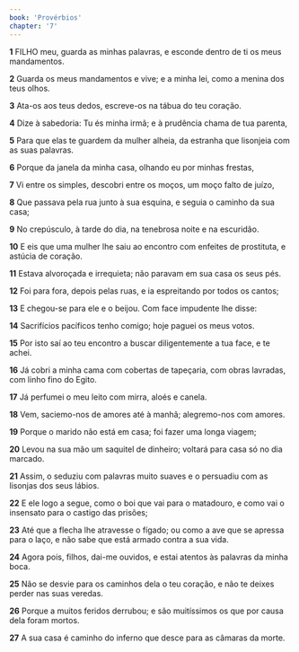 ```yaml
---
book: 'Provérbios'
chapter: '7'
---
```


**1** FILHO meu, guarda as minhas palavras, e esconde dentro de ti os meus mandamentos.

**2** Guarda os meus mandamentos e vive; e a minha lei, como a menina dos teus olhos.

**3** Ata-os aos teus dedos, escreve-os na tábua do teu coração.

**4** Dize à sabedoria: Tu és minha irmã; e à prudência chama de tua parenta,

**5** Para que elas te guardem da mulher alheia, da estranha que lisonjeia com as suas palavras.

**6** Porque da janela da minha casa, olhando eu por minhas frestas,

**7** Vi entre os simples, descobri entre os moços, um moço falto de juízo,

**8** Que passava pela rua junto à sua esquina, e seguia o caminho da sua casa;

**9** No crepúsculo, à tarde do dia, na tenebrosa noite e na escuridão.

**10** E eis que uma mulher lhe saiu ao encontro com enfeites de prostituta, e astúcia de coração.

**11** Estava alvoroçada e irrequieta; não paravam em sua casa os seus pés.

**12** Foi para fora, depois pelas ruas, e ia espreitando por todos os cantos;

**13** E chegou-se para ele e o beijou. Com face impudente lhe disse:

**14** Sacrifícios pacíficos tenho comigo; hoje paguei os meus votos.

**15** Por isto saí ao teu encontro a buscar diligentemente a tua face, e te achei.

**16** Já cobri a minha cama com cobertas de tapeçaria, com obras lavradas, com linho fino do Egito.

**17** Já perfumei o meu leito com mirra, aloés e canela.

**18** Vem, saciemo-nos de amores até à manhã; alegremo-nos com amores.

**19** Porque o marido não está em casa; foi fazer uma longa viagem;

**20** Levou na sua mão um saquitel de dinheiro; voltará para casa só no dia marcado.

**21** Assim, o seduziu com palavras muito suaves e o persuadiu com as lisonjas dos seus lábios.

**22** E ele logo a segue, como o boi que vai para o matadouro, e como vai o insensato para o castigo das prisões;

**23** Até que a flecha lhe atravesse o fígado; ou como a ave que se apressa para o laço, e não sabe que está armado contra a sua vida.

**24** Agora pois, filhos, dai-me ouvidos, e estai atentos às palavras da minha boca.

**25** Não se desvie para os caminhos dela o teu coração, e não te deixes perder nas suas veredas.

**26** Porque a muitos feridos derrubou; e são muitíssimos os que por causa dela foram mortos.

**27** A sua casa é caminho do inferno que desce para as câmaras da morte.

